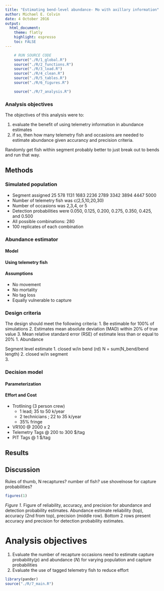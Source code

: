 ```yaml
---
title: "Estimating bend-level abundance- Mo with axillary information"
author: Michael E. Colvin
date: 4 October 2016
output:
  html_document:
    theme: flatly
    highlight: espresso
    toc: FALSE
---
```


<!-- 
To do:
1. set up rep tracking, sim returns 2 outputs, pit and pit+acoustic for bdn

rmarkdown::render("index.Rmd")# render index for this analysis
# the results of this analysis (i.e., figures, tables) are sourced by the gitbook

-->

```r
    # RUN SOURCE CODE
    source("./R/1_global.R")
    source("./R/2_functions.R")
    source("./R/3_load.R")
    source("./R/4_clean.R")
    source("./R/5_tables.R")
    source("./R/6_figures.R") 

    source("./R/7_analysis.R")    
```



### Analysis objectives

The objectives of this analysis were to:

1. evaluate the benefit of using telemetry information in abundance estimates
2. if so, then how many telemetry fish and occasions are needed to estimate abundance given accurancy and precision criteria.



Randomly get fish within segment
probably better to just break out to bends and run that way.


## Methods

### Simulated population

* Segment assigned 25  578 1131 1683 2236 2789 3342 3894 4447 5000
* Number of telemetry fish was c(2,5,10,20,30)
* Number of occasions was 2,3,4, or 5
* Detection probabilities were 0.050, 0.125, 0.200, 0.275, 0.350, 0.425, and 0.500
* All possible combinations: 280
* 100 replicates of each combination


### Abundance estimator

#### Model

#### Using telemetry fish

#### Assumptions

* No movement
* No mortality
* No tag loss
* Equally vulnerable to capture



### Design criteria

The design should meet the following criteria:
1. Be estimable for 100% of simulations 
2. Estimates mean absolute deviation (MAD) within 20% of true value
3. Mean relative standard error (RSE) of estimate less than or equal to 20%
    1. Abundance

Segment level estimate
1. closed w/in bend (rd) N = sum(N_bend/bend length)
2. closed w/in segment  
3. 

### Decision model

#### Parameterization


#### Effort and Cost

* Trotlining (3 person crew)
    * 1 lead; 35 to 50 k/year 
    * 2 technicians ; 22 to 35 k/year
    * 35% fringe
* VR100 @ 2000 x 2
* Telemetry Tags @ 200 to 300 $/tag
* PIT Tags @ 1 $/tag




## Results

## Discussion
Rules of thumb, N recaptures? number of fish? 
use shovelnose for capture probabilities?




```r
figures(1)
```

_Figure 1._
Figure of reliability, accuracy, and precision for abundance and detection probability estimates.
Abundance estimate reliability (top), accuracy (2nd from top), precision (middle row).
Bottom 2 rows present accuracy and precision for detection probability estimates.



# Analysis objectives

1. Evaluate the number of recapture occasions need to estimate capture probability($p$) and abundance ($N$) for
varying population and capture probabilities
2. Evaluate the use of tagged telemetry fish to reduce effort


```r
library(pander)
source("./R/7_main.R")

```





